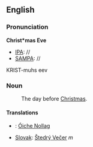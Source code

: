 ==English==

===Pronunciation===
'''Christ*mas Eve'''
*[[IPA]]: //
*[[SAMPA]]: //
KRIST-muhs eev

===Noun===
'''{{PAGENAME}}'''
: The day before [[Christmas]].

====Translations====
*{{ga}}: [[Óiche Nollag]]
*[[Slovak]]: [[Štedrý Večer]] ''m''